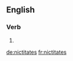 ==English==

===Verb===
{{head|en|verb form}}

# {{en-third-person singular of|nictitate}}

[[de:nictitates]]
[[fr:nictitates]]